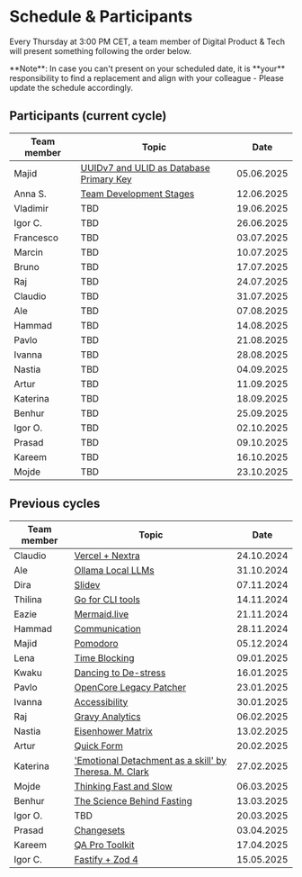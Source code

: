 
# Schedule & Participants

Every Thursday at 3:00 PM CET, a team member of Digital Product & Tech will present something following the order below.

<Callout type="info" emoji="ℹ️">
  **Note**: In case you can't present on your scheduled date, it is **your**
  responsibility to find a replacement and align with your colleague - Please
  update the schedule accordingly.
</Callout>

## Participants (current cycle)

| Team member | Topic                                                                           |    Date    |
| ----------- | ------------------------------------------------------------------------------- | :--------: |
| Majid       | [UUIDv7 and ULID as Database Primary Key](presentations/250605-UUIDv7-ULID.mdx) | 05.06.2025 |
| Anna S.     | [Team Development Stages](presentations/250612-team-dev-stages.mdx)             | 12.06.2025 |
| Vladimir    | TBD                                                                             | 19.06.2025 |
| Igor C.     | TBD                                                                             | 26.06.2025 |
| Francesco   | TBD                                                                             | 03.07.2025 |
| Marcin      | TBD                                                                             | 10.07.2025 |
| Bruno       | TBD                                                                             | 17.07.2025 |
| Raj         | TBD                                                                             | 24.07.2025 |
| Claudio     | TBD                                                                             | 31.07.2025 |
| Ale         | TBD                                                                             | 07.08.2025 |
| Hammad      | TBD                                                                             | 14.08.2025 |
| Pavlo       | TBD                                                                             | 21.08.2025 |
| Ivanna      | TBD                                                                             | 28.08.2025 |
| Nastia      | TBD                                                                             | 04.09.2025 |
| Artur       | TBD                                                                             | 11.09.2025 |
| Katerina    | TBD                                                                             | 18.09.2025 |
| Benhur      | TBD                                                                             | 25.09.2025 |
| Igor O.     | TBD                                                                             | 02.10.2025 |
| Prasad      | TBD                                                                             | 09.10.2025 |
| Kareem      | TBD                                                                             | 16.10.2025 |
| Mojde       | TBD                                                                             | 23.10.2025 |

## Previous cycles

| Team member | Topic                                                                                                   |    Date    |
| ----------- | ------------------------------------------------------------------------------------------------------- | :--------: |
| Claudio     | [Vercel + Nextra](presentations/241024-vercel-nextra.mdx)                                               | 24.10.2024 |
| Ale         | [Ollama Local LLMs](presentations/241031-ollama.mdx)                                                    | 31.10.2024 |
| Dira        | [Slidev](presentations/241107-slidev.mdx)                                                               | 07.11.2024 |
| Thilina     | [Go for CLI tools](presentations/241114-go-for-cli.mdx)                                                 | 14.11.2024 |
| Eazie       | [Mermaid.live](presentations/241121-mermaid-live.mdx)                                                   | 21.11.2024 |
| Hammad      | [Communication](presentations/241128-communication.mdx)                                                 | 28.11.2024 |
| Majid       | [Pomodoro](presentations/241205-pomodoro.mdx)                                                           | 05.12.2024 |
| Lena        | [Time Blocking](presentations/250109-time-blocking.mdx)                                                 | 09.01.2025 |
| Kwaku       | [Dancing to De-stress](presentations/250116-dancing.mdx)                                                | 16.01.2025 |
| Pavlo       | [OpenCore Legacy Patcher](presentations/250123-oclp.mdx)                                                | 23.01.2025 |
| Ivanna      | [Accessibility](presentations/250130-accessibility.mdx)                                                 | 30.01.2025 |
| Raj         | [Gravy Analytics](presentations/250206-data-brokers.mdx)                                                | 06.02.2025 |
| Nastia      | [Eisenhower Matrix](presentations/250213-eisenhower-matrix.mdx)                                         | 13.02.2025 |
| Artur       | [Quick Form](presentations/250220-quick-form.mdx)                                                       | 20.02.2025 |
| Katerina    | ['Emotional Detachment as a skill' by Theresa. M. Clark](presentations/250227-emotional-detachment.mdx) | 27.02.2025 |
| Mojde       | [Thinking Fast and Slow](presentations/250306-thinking-fast-and-slow.mdx)                               | 06.03.2025 |
| Benhur      | [The Science Behind Fasting](presentations/250313-the-science-behind-fasting)                           | 13.03.2025 |
| Igor O.     | TBD                                                                                                     | 20.03.2025 |
| Prasad      | [Changesets](presentations/250403-Changesets.mdx)                                                       | 03.04.2025 |
| Kareem      | [QA Pro Toolkit](presentations/250417-qa-pro-toolkit.mdx)                                               | 17.04.2025 |
| Igor C.     | [Fastify + Zod 4](presentations/250515-fastify-zod-4.mdx)                                               | 15.05.2025 |
